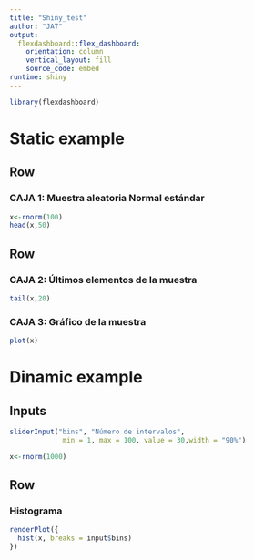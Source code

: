 ```yaml
---
title: "Shiny_test"
author: "JAT"
output:
  flexdashboard::flex_dashboard:
    orientation: column
    vertical_layout: fill
    source_code: embed
runtime: shiny
---
```



```r
library(flexdashboard)
```
    
Static example
=====================================  


Row {data-height=400 }
-------------------------------------
    
### CAJA 1: Muestra aleatoria Normal estándar
    
```r
x<-rnorm(100)
head(x,50)
```
   
Row {data-height=368 }
-------------------------------------
    
### CAJA 2: Últimos elementos de la muestra

```r
tail(x,20)
```  
    
### CAJA 3: Gráfico de la muestra

```r
plot(x)
```

Dinamic example
=====================================  

Inputs {.sidebar data-width=300}
-----------------------------------------------------------------------

```r
sliderInput("bins", "Número de intervalos", 
             min = 1, max = 100, value = 30,width = "90%")
```

```r
x<-rnorm(1000)
```

Row 
-------------------------------------

### Histograma

```r
renderPlot({
  hist(x, breaks = input$bins)
})
```